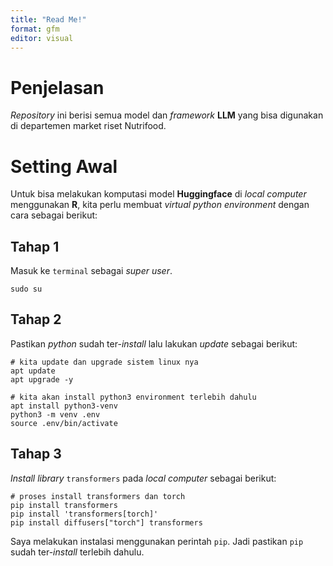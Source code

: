 ```yaml
---
title: "Read Me!"
format: gfm
editor: visual
---
```


# Penjelasan

_Repository_ ini berisi semua model dan _framework_ __LLM__ yang bisa digunakan di departemen market riset Nutrifood.


# Setting Awal

Untuk bisa melakukan komputasi model __Huggingface__ di _local computer_ menggunakan __R__, kita perlu membuat _virtual python environment_ dengan cara sebagai berikut:

## Tahap 1

Masuk ke `terminal` sebagai _super user_.

```
sudo su
```

## Tahap 2

Pastikan _python_ sudah ter-_install_ lalu lakukan _update_ sebagai berikut:

```
# kita update dan upgrade sistem linux nya
apt update
apt upgrade -y

# kita akan install python3 environment terlebih dahulu
apt install python3-venv
python3 -m venv .env
source .env/bin/activate
```

## Tahap 3

_Install library_ `transformers` pada _local computer_ sebagai berikut:

```
# proses install transformers dan torch
pip install transformers
pip install 'transformers[torch]'
pip install diffusers["torch"] transformers
```

Saya melakukan instalasi menggunakan perintah `pip`. Jadi pastikan `pip` sudah ter-_install_ terlebih dahulu.